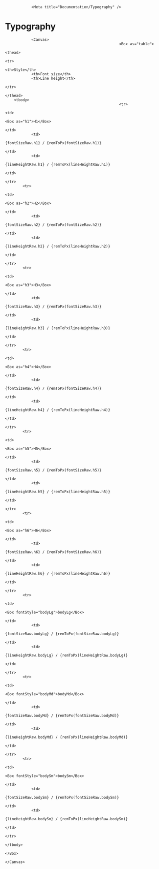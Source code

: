 
                <Meta title="Documentation/Typography" />

# Typography

                <Canvas>
                                                        <Box as="table">
                                                                                                <thead>
                                                                                                                                <tr>
                                                                                                                                                                <th>Style</th>
                <th>Font size</th>
                <th>Line height</th>
                                                                        </tr>
                                                                                                                                </thead>
        <tbody>
                                                        <tr>
                                                                                                                                        <td>
                                                                                                                                                                                                <Box as="h1">H1</Box>
                                                                                                                                                                                                                </td>
                <td>
                                                                                        {fontSizeRaw.h1} / {remToPx(fontSizeRaw.h1)}
                                                                                                                                                                                </td>
                <td>
                                                                                        {lineHeightRaw.h1} / {remToPx(lineHeightRaw.h1)}
                                                                                                                                                                                </td>
                                                                                                                                                                                                </tr>
            <tr>
                                                                        <td>
                                                                                                                                                                    <Box as="h2">H2</Box>
                                                                                                                                                                                                                </td>
                <td>
                                                                                        {fontSizeRaw.h2} / {remToPx(fontSizeRaw.h2)}
                                                                                                                                                                                </td>
                <td>
                                                                                        {lineHeightRaw.h2} / {remToPx(lineHeightRaw.h2)}
                                                                                                                                                                                </td>
                                                                                                                                                                                                </tr>
            <tr>
                                                                        <td>
                                                                                                                                                                    <Box as="h3">H3</Box>
                                                                                                                                                                                                                </td>
                <td>
                                                                                        {fontSizeRaw.h3} / {remToPx(fontSizeRaw.h3)}
                                                                                                                                                                                </td>
                <td>
                                                                                        {lineHeightRaw.h3} / {remToPx(lineHeightRaw.h3)}
                                                                                                                                                                                </td>
                                                                                                                                                                                                </tr>
            <tr>
                                                                        <td>
                                                                                                                                                                    <Box as="h4">H4</Box>
                                                                                                                                                                                                                </td>
                <td>
                                                                                        {fontSizeRaw.h4} / {remToPx(fontSizeRaw.h4)}
                                                                                                                                                                                </td>
                <td>
                                                                                        {lineHeightRaw.h4} / {remToPx(lineHeightRaw.h4)}
                                                                                                                                                                                </td>
                                                                                                                                                                                                </tr>
            <tr>
                                                                        <td>
                                                                                                                                                                    <Box as="h5">H5</Box>
                                                                                                                                                                                                                </td>
                <td>
                                                                                        {fontSizeRaw.h5} / {remToPx(fontSizeRaw.h5)}
                                                                                                                                                                                </td>
                <td>
                                                                                        {lineHeightRaw.h5} / {remToPx(lineHeightRaw.h5)}
                                                                                                                                                                                </td>
                                                                                                                                                                                                </tr>
            <tr>
                                                                        <td>
                                                                                                                                                                    <Box as="h6">H6</Box>
                                                                                                                                                                                                                </td>
                <td>
                                                                                        {fontSizeRaw.h6} / {remToPx(fontSizeRaw.h6)}
                                                                                                                                                                                </td>
                <td>
                                                                                        {lineHeightRaw.h6} / {remToPx(lineHeightRaw.h6)}
                                                                                                                                                                                </td>
                                                                                                                                                                                                </tr>
            <tr>
                                                                        <td>
                                                                                                                                                                    <Box fontStyle="bodyLg">bodyLg</Box>
                                                                                                                                                                                                                </td>
                <td>
                                                                                        {fontSizeRaw.bodyLg} / {remToPx(fontSizeRaw.bodyLg)}
                                                                                                                                                                                </td>
                <td>
                                                                                        {lineHeightRaw.bodyLg} / {remToPx(lineHeightRaw.bodyLg)}
                                                                                                                                                                                </td>
                                                                                                                                                                                                </tr>
            <tr>
                                                                        <td>
                                                                                                                                                                    <Box fontStyle="bodyMd">bodyMd</Box>
                                                                                                                                                                                                                </td>
                <td>
                                                                                        {fontSizeRaw.bodyMd} / {remToPx(fontSizeRaw.bodyMd)}
                                                                                                                                                                                </td>
                <td>
                                                                                        {lineHeightRaw.bodyMd} / {remToPx(lineHeightRaw.bodyMd)}
                                                                                                                                                                                </td>
                                                                                                                                                                                                </tr>
            <tr>
                                                                        <td>
                                                                                                                                                                    <Box fontStyle="bodySm">bodySm</Box>
                                                                                                                                                                                                                </td>
                <td>
                                                                                        {fontSizeRaw.bodySm} / {remToPx(fontSizeRaw.bodySm)}
                                                                                                                                                                                </td>
                <td>
                                                                                        {lineHeightRaw.bodySm} / {remToPx(lineHeightRaw.bodySm)}
                                                                                                                                                                                </td>
                                                                                                                                                                                                </tr>
                                                                                                                                                                </tbody>
                                                                                                                                </Box>
                                                                                                </Canvas>
